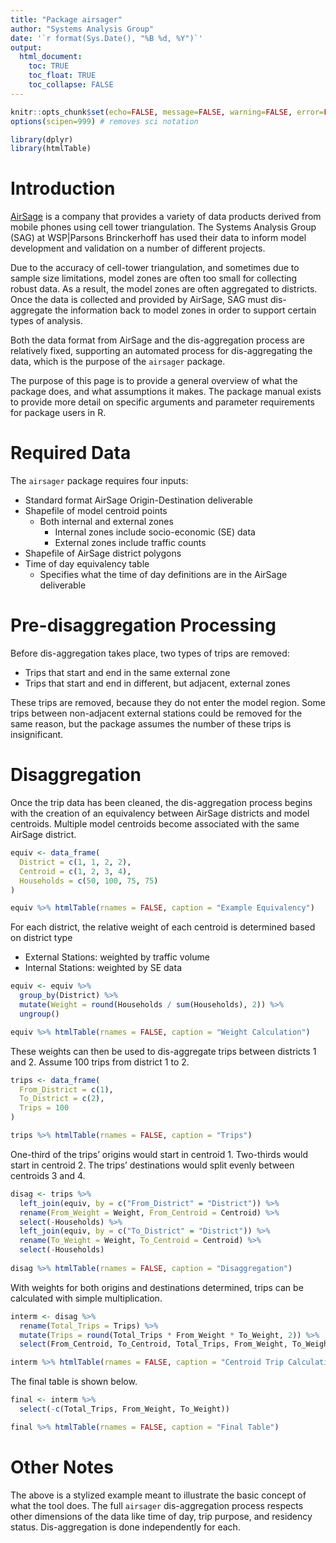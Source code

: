 ```yaml
---
title: "Package airsager"
author: "Systems Analysis Group"
date: '`r format(Sys.Date(), "%B %d, %Y")`'
output:
  html_document:
    toc: TRUE
    toc_float: TRUE
    toc_collapse: FALSE
---
```


```r
knitr::opts_chunk$set(echo=FALSE, message=FALSE, warning=FALSE, error=FALSE)
options(scipen=999) # removes sci notation
```

```r
library(dplyr)
library(htmlTable)
```


# Introduction
[AirSage](http://www.airsage.com/) is a company that provides a variety of data products derived from mobile phones using cell tower triangulation.  The Systems Analysis Group (SAG) at WSP|Parsons Brinckerhoff has used their data to inform model development and validation on a number of different projects.

Due to the accuracy of cell-tower triangulation, and sometimes due to sample size limitations, model zones are often too small for collecting robust data. As a result, the model zones are often aggregated to districts.  Once the data is collected and provided by AirSage, SAG must dis-aggregate the information back to model zones in order to support certain types of analysis.

Both the data format from AirSage and the dis-aggregation process are relatively fixed, supporting an automated process for dis-aggregating the data, which is the purpose of the `airsager` package.

The purpose of this page is to provide a general overview of what the package does, and what assumptions it makes.  The package manual exists to provide more detail on specific arguments and parameter requirements for package users in R.

# Required Data
The `airsager` package requires four inputs:

  * Standard format AirSage Origin-Destination deliverable
  * Shapefile of model centroid points
    * Both internal and external zones
      * Internal zones include socio-economic (SE) data
      * External zones include traffic counts
  * Shapefile of AirSage district polygons
  * Time of day equivalency table
    * Specifies what the time of day definitions are in the AirSage deliverable
    
# Pre-disaggregation Processing
Before dis-aggregation takes place, two types of trips are removed:

  * Trips that start and end in the same external zone
  * Trips that start and end in different, but adjacent, external zones

These trips are removed, because they do not enter the model region.  Some trips between non-adjacent external stations could be removed for the same reason, but the package assumes the number of these trips is insignificant.

# Disaggregation
Once the trip data has been cleaned, the dis-aggregation process begins with the creation of an equivalency between AirSage districts and model centroids.  Multiple model centroids become associated with the same AirSage district.

```r
equiv <- data_frame(
  District = c(1, 1, 2, 2),
  Centroid = c(1, 2, 3, 4),
  Households = c(50, 100, 75, 75)
)

equiv %>% htmlTable(rnames = FALSE, caption = "Example Equivalency")
```


For each district, the relative weight of each centroid is determined based on district type

  * External Stations: weighted by traffic volume
  * Internal Stations: weighted by SE data

```r
equiv <- equiv %>%
  group_by(District) %>%
  mutate(Weight = round(Households / sum(Households), 2)) %>%
  ungroup()

equiv %>% htmlTable(rnames = FALSE, caption = "Weight Calculation")
```

These weights can then be used to dis-aggregate trips between districts 1 and 2.  Assume 100 trips from district 1 to 2.

```r
trips <- data_frame(
  From_District = c(1),
  To_District = c(2),
  Trips = 100
)

trips %>% htmlTable(rnames = FALSE, caption = "Trips")
```

One-third of the trips' origins would start in centroid 1.  Two-thirds would start in centroid 2.  The trips' destinations would split evenly between centroids 3 and 4.

```r
disag <- trips %>%
  left_join(equiv, by = c("From_District" = "District")) %>%
  rename(From_Weight = Weight, From_Centroid = Centroid) %>%
  select(-Households) %>%
  left_join(equiv, by = c("To_District" = "District")) %>%
  rename(To_Weight = Weight, To_Centroid = Centroid) %>%
  select(-Households)
  
disag %>% htmlTable(rnames = FALSE, caption = "Disaggregation")
```

With weights for both origins and destinations determined, trips can be calculated with simple multiplication.

```r
interm <- disag %>%
  rename(Total_Trips = Trips) %>%
  mutate(Trips = round(Total_Trips * From_Weight * To_Weight, 2)) %>%
  select(From_Centroid, To_Centroid, Total_Trips, From_Weight, To_Weight, Trips)

interm %>% htmlTable(rnames = FALSE, caption = "Centroid Trip Calculation")
```

The final table is shown below.
```r
final <- interm %>%
  select(-c(Total_Trips, From_Weight, To_Weight))

final %>% htmlTable(rnames = FALSE, caption = "Final Table")
```

# Other Notes
The above is a stylized example meant to illustrate the basic concept of what the tool does.  The full `airsager` dis-aggregation process respects other dimensions of the data like time of day, trip purpose, and residency status.  Dis-aggregation is done independently for each.
